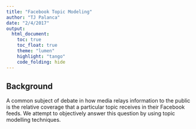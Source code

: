 ```yaml
---
title: "Facebook Topic Modeling"
author: "TJ Palanca"
date: "2/4/2017"
output: 
  html_document:
    toc: true
    toc_float: true
    theme: "lumen"
    highlight: "tango"
    code_folding: hide
---
```


## Background

A common subject of debate in how media relays information to the public is the relative coverage that a particular topic receives in their Facebook feeds. We attempt to objectively answer this question by using topic modelling techniques.


